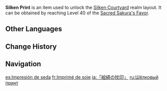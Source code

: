 {{Item Infobox
|id           = 222001
|image        = Item Silken Print.png
|type         = Consumables
|group        = Realm Layout Unlock Materials
|invCategory  = Precious Items
|quality      = 4
|description  = A prayer plaque that displays lovely [[Inazuma]]n scenery, carved upon exquisite [[Yumemiru Wood]] in full color.<br>You can use [[Sub-Space Creation]] to imprint this elegant scene upon your [[Serenitea Pot]]...
|source1      = Reward from Level 40 [[Sacred Sakura's Favor]]
}}
'''Silken Print''' is an item used to unlock the [[Silken Courtyard]] realm layout. It can be obtained by reaching Level 40 of the [[Sacred Sakura's Favor]].

==Other Languages==
{{Other Languages
|en      = Silken Print
|zhs     = 「绘绮之枕印」
|zhs_rm  = "Huìqǐ zhī Zhěnyìn"
|zht     = 「繪綺之枕印」
|zht_rm  = "Huìqǐ zhī Zhěnyìn"
|zh_tl   = "Silken Painting's Pillow Mark"
|ja      = 「絵綺の枕印」
|ja_rm   = "Kaiki no Chin'in"{{Assumed}}
|ja_tl   = "Silken Painting's Pillow Mark"
|ko      = 「회기의 베개 자국」
|ko_rm   = "Hoegi-ui Baegae Jaguk"
|ko_tl   = "Silken Painting's Pillow Mark"
|es      = Impresión de seda
|es_tl   = Silk Print
|fr      = Imprimé de soie
|fr_tl   = Silken Print
|ru      = Шёлковый принт
|ru_tl   = Silk Print
|th      = "Silken Print"
|vi      = "Dấu Ấn Sắc Màu"
|vi_tl   = 
|de      = Seidendruck
|de_tl   = Silk Printing
|id      = Silken Print
|pt      = Selo de Seda
|pt_tl   = 
|tr      = İpek Baskı
|tr_tl   = Silk Print
|it      = Stampa di seta
|it_tl   = 
}}

==Change History==
{{Change History|2.2}}

==Navigation==
{{Precious Navbox|Item}}

[[es:Impresión de seda]]
[[fr:Imprimé de soie]]
[[ja:「絵綺の枕印」]]
[[ru:Шёлковый принт]]
